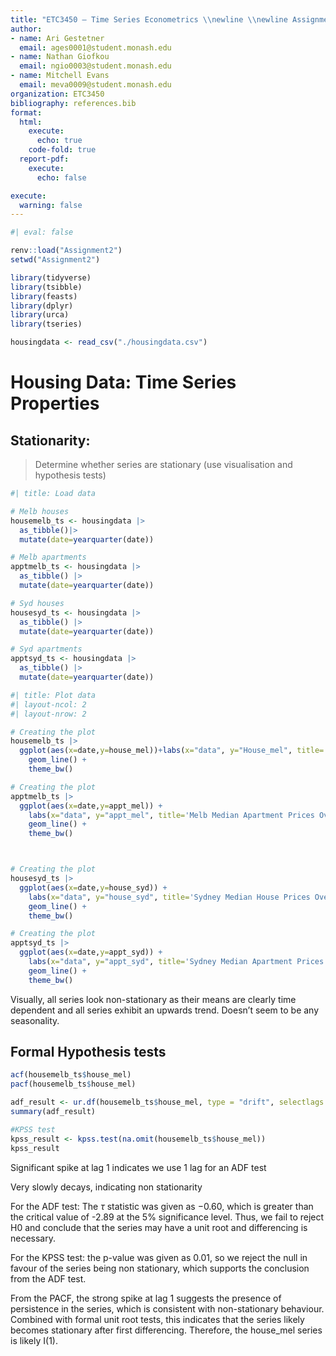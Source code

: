 ```yaml
---
title: "ETC3450 — Time Series Econometrics \\newline \\newline Assignment 2"
author:
- name: Ari Gestetner
  email: ages0001@student.monash.edu
- name: Nathan Giofkou
  email: ngio0003@student.monash.edu
- name: Mitchell Evans 
  email: meva0009@student.monash.edu
organization: ETC3450
bibliography: references.bib
format:
  html:
    execute:
      echo: true
    code-fold: true
  report-pdf:
    execute:
      echo: false

execute: 
  warning: false
---
```


```r
#| eval: false

renv::load("Assignment2")
setwd("Assignment2")
```  

```r
library(tidyverse)
library(tsibble)
library(feasts)
library(dplyr)
library(urca)
library(tseries)

housingdata <- read_csv("./housingdata.csv")
```  

# Housing Data: Time Series Properties


## Stationarity: 

> Determine whether series are stationary (use visualisation and hypothesis tests)


```r
#| title: Load data

# Melb houses
housemelb_ts <- housingdata |> 
  as_tibble()|>
  mutate(date=yearquarter(date))

# Melb apartments
apptmelb_ts <- housingdata |> 
  as_tibble() |>
  mutate(date=yearquarter(date))

# Syd houses
housesyd_ts <- housingdata |> 
  as_tibble() |>
  mutate(date=yearquarter(date))

# Syd apartments
apptsyd_ts <- housingdata |> 
  as_tibble() |>
  mutate(date=yearquarter(date))
```


```r
#| title: Plot data
#| layout-ncol: 2
#| layout-nrow: 2

# Creating the plot
housemelb_ts |> 
  ggplot(aes(x=date,y=house_mel))+labs(x="data", y="House_mel", title='Melb Median House Prices Over Time') +
    geom_line() +
    theme_bw()

# Creating the plot
apptmelb_ts |> 
  ggplot(aes(x=date,y=appt_mel)) + 
    labs(x="data", y="appt_mel", title='Melb Median Apartment Prices Over Time') + 
    geom_line() +
    theme_bw()



# Creating the plot
housesyd_ts |> 
  ggplot(aes(x=date,y=house_syd)) + 
    labs(x="data", y="house_syd", title='Sydney Median House Prices Over Time') + 
    geom_line() +
    theme_bw()

# Creating the plot
apptsyd_ts |> 
  ggplot(aes(x=date,y=appt_syd)) + 
    labs(x="data", y="appt_syd", title='Sydney Median Apartment Prices Over Time') + 
    geom_line() +
    theme_bw()
```

Visually, all series look non-stationary as their means are clearly time dependent and all series exhibit an upwards trend. Doesn’t seem to be any seasonality.

## Formal Hypothesis tests

```r
acf(housemelb_ts$house_mel)
pacf(housemelb_ts$house_mel) 

adf_result <- ur.df(housemelb_ts$house_mel, type = "drift", selectlags = "AIC") #ADF test
summary(adf_result)

#KPSS test
kpss_result <- kpss.test(na.omit(housemelb_ts$house_mel))
kpss_result
```

Significant spike at lag $1$ indicates we use $1$ lag for an ADF test

Very slowly decays, indicating non stationarity

For the ADF test: The $\tau$ statistic was given as $-0.60$, which is greater than the critical value of -2.89 at the 5% significance level. Thus, we fail to reject H0 and conclude that the series may have a unit root and differencing is necessary.

For the KPSS test: the p-value was given as 0.01, so we reject the null in favour of the series being non stationary, which supports the conclusion from the ADF test.

From the PACF, the strong spike at lag 1 suggests the presence of persistence in the series, which is consistent with non-stationary behaviour. Combined with formal unit root tests, this indicates that the series likely becomes stationary after first differencing. Therefore, the house_mel series is likely I(1).

